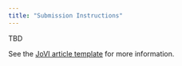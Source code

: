 ```yaml
---
title: "Submission Instructions"
---
```


TBD

See the [JoVI article template](articles/jovi-template-quarto/) for more information.

